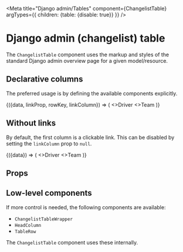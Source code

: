 

<Meta
  title="Django admin/Tables"
  component={ChangelistTable}
  argTypes={{
    children: {table: {disable: true}}
  }}
/>

# Django admin (changelist) table

The `ChangelistTable` component uses the markup and styles of the standard Django
admin overview page for a given model/resource.

## Declarative columns

The preferred usage is by defining the available components explicitly.

<Canvas>
  <Story
    name="Fixed columns"
    argTypes={{
      rowKey: {table: {disable: true}},
      linkColumn: {
        options: [0, 1],
        control: 'radio'
      }
    }}
    args={{
      data: [
        {driver: 'VER', team: 'Red Bull', href: '#!/driver/VER'},
        {driver: 'HUL', team: 'Haas', href: '#!/driver/HUL'},
        {driver: 'SAI', team: 'Ferrari', href: '#!/driver/SAI'},
        {driver: 'SAR', team: 'Williams', href: '#!/driver/SAR'},
        {driver: 'HAM', team: 'Hamilton', href: '#!/driver/HAM'},
      ],
      rowKey: 'driver',
      linkColumn: 0,
      linkProp: 'href',
    }}
  >
    {({data, linkProp, rowKey, linkColumn}) => (
      <ChangelistTable
        linkColumn={linkColumn}
        linkProp={linkProp}
        rowKey={rowKey}
        data={data}
      >
        <ChangelistColumn objProp="driver"><>Driver</></ChangelistColumn>
        <ChangelistColumn objProp="team"><>Team</></ChangelistColumn>
      </ChangelistTable>
    )}
  </Story>
</Canvas>

## Without links

By default, the first column is a clickable link. This can be disabled by setting
the `linkColumn` prop to `null`.

<Canvas>
  <Story
    name="No link column"
    argTypes={{
      rowKey: {table: {disable: true}},
      linkColumn: {table: {disable: true}},
      linkProp: {table: {disable: true}},
      rowKey: {table: {disable: true}},
    }}
    args={{
      data: [
        {driver: 'VER', team: 'Red Bull', href: '#!/driver/VER'},
        {driver: 'HUL', team: 'Haas', href: '#!/driver/HUL'},
        {driver: 'SAI', team: 'Ferrari', href: '#!/driver/SAI'},
        {driver: 'SAR', team: 'Williams', href: '#!/driver/SAR'},
        {driver: 'HAM', team: 'Hamilton', href: '#!/driver/HAM'},
      ],
    }}
  >
    {({data}) => (
      <ChangelistTable linkColumn={null} linkProp="href" rowKey="driver" data={data}>
        <ChangelistColumn objProp="driver"><>Driver</></ChangelistColumn>
        <ChangelistColumn objProp="team"><>Team</></ChangelistColumn>
      </ChangelistTable>
    )}
  </Story>
</Canvas>

## Props

<ArgsTable of={ChangelistTable} />

## Low-level components

If more control is needed, the following components are available:

* `ChangelistTableWrapper`
* `HeadColumn`
* `TableRow`

The `ChangelistTable` component uses these internally.

